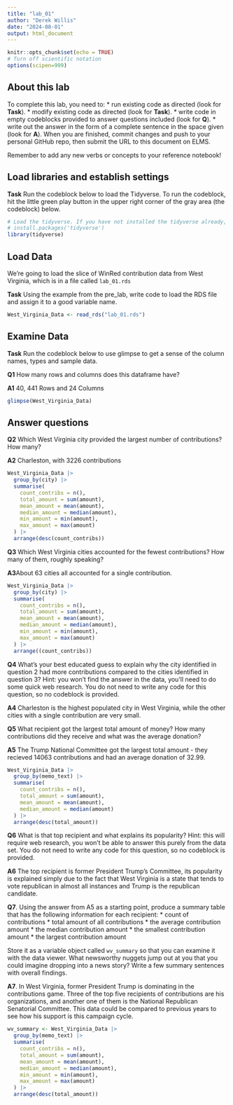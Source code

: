 ```yaml
---
title: "lab_01"
author: "Derek Willis"
date: "2024-08-01"
output: html_document
---
```


```r
knitr::opts_chunk$set(echo = TRUE)
# Turn off scientific notation
options(scipen=999)
```

## About this lab

To complete this lab, you need to: \* run existing code as directed (look for **Task**). \* modify existing code as directed (look for **Task**). \* write code in empty codeblocks provided to answer questions included (look for **Q**). \* write out the answer in the form of a complete sentence in the space given (look for **A**). When you are finished, commit changes and push to your personal GitHub repo, then submit the URL to this document on ELMS.

Remember to add any new verbs or concepts to your reference notebook!

## Load libraries and establish settings

**Task** Run the codeblock below to load the Tidyverse. To run the codeblock, hit the little green play button in the upper right corner of the gray area (the codeblock) below.

```r
# Load the tidyverse. If you have not installed the tidyverse already, remove the # from the next line and run it first.  
# install.packages('tidyverse')
library(tidyverse)
```

## Load Data

We're going to load the slice of WinRed contribution data from West Virginia, which is in a file called `lab_01.rds`

**Task** Using the example from the pre_lab, write code to load the RDS file and assign it to a good variable name.

```r
West_Virginia_Data <- read_rds("lab_01.rds")
```

## Examine Data

**Task** Run the codeblock below to use glimpse to get a sense of the column names, types and sample data.

**Q1** How many rows and columns does this dataframe have?

**A1** 40, 441 Rows and 24 Columns

```r
glimpse(West_Virginia_Data)
```

## Answer questions

**Q2** Which West Virginia city provided the largest number of contributions? How many?

**A2** Charleston, with 3226 contributions

```r
West_Virginia_Data |>
  group_by(city) |>
  summarise(
    count_contribs = n(),
    total_amount = sum(amount),
    mean_amount = mean(amount),
    median_amount = median(amount),
    min_amount = min(amount),
    max_amount = max(amount)
  ) |>
  arrange(desc(count_contribs))
```

**Q3** Which West Virginia cities accounted for the fewest contributions? How many of them, roughly speaking?

**A3**About 63 cities all accounted for a single contribution. 

```r
West_Virginia_Data |>
  group_by(city) |>
  summarise(
    count_contribs = n(),
    total_amount = sum(amount),
    mean_amount = mean(amount),
    median_amount = median(amount),
    min_amount = min(amount),
    max_amount = max(amount)
  ) |>
  arrange((count_contribs))
```

**Q4** What's your best educated guess to explain why the city identified in question 2 had more contributions compared to the cities identified in question 3? Hint: you won't find the answer in the data, you'll need to do some quick web research. You do not need to write any code for this question, so no codeblock is provided.

**A4** Charleston is the highest populated city in West Virginia, while the other cities with a single contribution are very small. 

**Q5** What recipient got the largest total amount of money? How many contributions did they receive and what was the average donation?

**A5** The Trump National Committee got the largest total amount - they recieved 14063 contributions and had an average donation of 32.99. 

```r
West_Virginia_Data |>
  group_by(memo_text) |>
  summarise(
    count_contribs = n(),
    total_amount = sum(amount),
    mean_amount = mean(amount),
    median_amount = median(amount)
  ) |>
  arrange(desc(total_amount))
```

**Q6** What is that top recipient and what explains its popularity? Hint: this will require web research, you won't be able to answer this purely from the data set. You do not need to write any code for this question, so no codeblock is provided.

**A6** The top recipient is former President Trump's Committee, its popularity is explained simply due to the fact that West Virginia is a state that tends to vote republican in almost all instances and Trump is the republican candidate. 

**Q7**. Using the answer from A5 as a starting point, produce a summary table that has the following information for each recipient: \* count of contributions \* total amount of all contributions \* the average contribution amount \* the median contribution amount \* the smallest contribution amount \* the largest contribution amount

Store it as a variable object called `wv_summary` so that you can examine it with the data viewer. What newsworthy nuggets jump out at you that you could imagine dropping into a news story? Write a few summary sentences with overall findings.

**A7**. In West Virginia, former President Trump is dominating in the contributions game. Three of the top five recipients of contributions are his organizations, and another one of them is the National Republican Senatorial Committee. This data could be compared to previous years to see how his support is this campaign cycle. 

```r
wv_summary <- West_Virginia_Data |>
  group_by(memo_text) |>
  summarise(
    count_contribs = n(),
    total_amount = sum(amount),
    mean_amount = mean(amount),
    median_amount = median(amount), 
    min_amount = min(amount),
    max_amount = max(amount)
  ) |>
  arrange(desc(total_amount))
```


